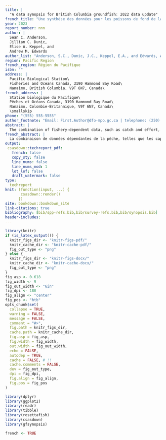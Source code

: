 ```yaml
---
title: |
  "A data synopsis for British Columbia groundfish: 2022 data update"
french_title: "Une synthèse des données pour les poissons de fond de la Colombie-Britannique : mise à jour des données de 2022"
year: 2023
report_number: nnn
author: |
  Sean C. Anderson,
  Jillian C. Dunic,
  Elise A. Keppel, and
  Andrew M. Edwards
author_list: "Anderson, S.C., Dunic, J.C., Keppel, E.A., and Edwards, A.M."
region: Pacific Region
french_region: Région du Pacifique
isbn: ""
address: |
  Pacific Biological Station\
  Fisheries and Oceans Canada, 3190 Hammond Bay Road\
  Nanaimo, British Columbia, V9T 6N7, Canada\
french_address: |
  Station biologique du Pacifique\
  Pêches et Océans Canada, 3190 Hammond Bay Road\
  Nanaimo, Colombie-Britannique, V9T 6N7, Canada\
  \smallskip
phone: "(555) 555-5555"
author_footnote: "Email: First.Author@dfo-mpo.gc.ca | telephone: (250) 756-5555"
abstract: |
  The combination of fishery-dependent data, such as catch and effort, and fishery-independent survey data, such as biomass indices and age compositions, forms the backbone of most fisheries stock assessments. For British Columbia groundfish, vast quantities of such data are collected. However, the Fisheries and Oceans Canada Pacific groundfish section lacks the capacity to conduct formal stock assessments for most stocks annually, and therefore, much of these data are not summarized to represent the nature of the data holdings. Here, we update a reproducible report that gives a snapshot of population and fishing trends, growth and maturity patterns, as well as data availability, for 117 groundfish species in British Columbia. This update includes data up to 2022. Furthermore, this update adds three species (Eulachon [*Thaleichthys pacificus*], Popeye [*Coryphaenoides cinereus*], and Shortbelly Rockfish [*Sebastes jordani*]), adds several indexes of abundance that combine related surveys (a coastwide trawl survey index, a coastwide longline survey, and an inside Vancouver Island waters longline survey) using spatiotemporal models, adds length and age composition data for two additional surveys, and adds an index of biomass from the multispecies small mesh survey. We intend to continue updating this report on an annual basis.
french_abstract: |
  La combinaison de données dépendantes de la pêche, telles que les captures et l'effort de pêche, et de données d'enquête indépendantes de la pêche, telles que les indices de biomasse et la composition par âge, constitue l'épine dorsale de la plupart des évaluations des stocks halieutiques. Pour les poissons de fond de la Colombie-Britannique, de grandes quantités de données de ce type sont collectées. Cependant, la section des poissons de fond du Pacifique de Pêches et Océans Canada n'a pas la capacité d'effectuer des évaluations formelles de la plupart des stocks chaque année, et par conséquent, la plupart de ces données ne sont pas résumées pour représenter la nature des fonds de données. Ici, nous mettons à jour un rapport reproductible qui donne un aperçu des tendances de la population et de la pêche, des modèles de croissance et de maturité, ainsi que de la disponibilité des données, pour 117 espèces de poissons de fond en Colombie-Britannique. Cette mise à jour inclut les données jusqu'en 2022. En outre, cette mise à jour ajoute trois espèces (Eulachon [*Thaleichthys pacificus*], Popeye [*Coryphaenoides cinereus*], et Sébaste à ventre court [*Sebastes jordani*]), ajoute plusieurs indices d'abondance qui combinent des enquêtes connexes (un indice d'enquête au chalut sur l'ensemble de la côte, un indice d'enquête à la palangre sur l'ensemble de la côte, et un indice d'enquête à la palangre sur l'ensemble de la côte), Nous ajoutons plusieurs indices d'abondance qui combinent des enquêtes connexes (une enquête au chalut sur la côte, une enquête à la palangre sur la côte et une enquête à la palangre dans les eaux de l'île de Vancouver) en utilisant des modèles spatiotemporels, nous ajoutons des données sur la longueur et la composition par âge pour deux enquêtes supplémentaires et nous ajoutons un indice de biomasse provenant de l'enquête multispécifique à petites mailles. Nous avons l'intention de continuer à mettre à jour ce rapport sur une base annuelle.
output:
 csasdown::techreport_pdf:
   french: false
   copy_sty: false
   line_nums: false
   line_nums_mod: 1
   lot_lof: false
   draft_watermark: false
type:
  techreport
knit: (function(input, ...) {
       csasdown::render()
      })
site: bookdown::bookdown_site
link-citations: true
bibliography: [bib/spp-refs.bib,bib/survey-refs.bib,bib/synopsis.bib]
header-includes:
---
```


```r
library(knitr)
if (is_latex_output()) {
  knitr_figs_dir <- "knitr-figs-pdf/"
  knitr_cache_dir <- "knitr-cache-pdf/"
  fig_out_type <- "png"
} else {
  knitr_figs_dir <- "knitr-figs-docx/"
  knitr_cache_dir <- "knitr-cache-docx/"
  fig_out_type <- "png"
}
fig_asp <- 0.618
fig_width <- 9
fig_out_width <- "6in"
fig_dpi <- 180
fig_align <- "center"
fig_pos <- "htb"
opts_chunk$set(
  collapse = TRUE,
  warning = FALSE,
  message = FALSE,
  comment = "#>",
  fig.path = knitr_figs_dir,
  cache.path = knitr_cache_dir,
  fig.asp = fig_asp,
  fig.width = fig_width,
  out.width = fig_out_width,
  echo = FALSE,
  autodep = TRUE,
  cache = FALSE, # !!
  cache.comments = FALSE,
  dev = fig_out_type,
  dpi = fig_dpi,
  fig.align = fig_align,
  fig.pos = fig_pos
)
```

```r
library(dplyr)
library(ggplot2)
library(readr)
library(tibble)
library(rosettafish)
library(csasdown)
library(gfsynopsis)
```

```r
french <- TRUE
```
